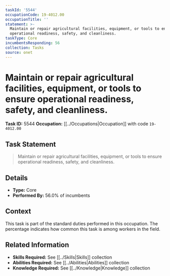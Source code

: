 ```yaml
---
taskId: '5544'
occupationCode: 19-4012.00
occupationTitle: ''
statement: >-
  Maintain or repair agricultural facilities, equipment, or tools to ensure
  operational readiness, safety, and cleanliness.
taskType: Core
incumbentsResponding: 56
collection: Tasks
source: onet
---
```

# Maintain or repair agricultural facilities, equipment, or tools to ensure operational readiness, safety, and cleanliness.

**Task ID:** 5544
**Occupation:** [[../Occupations|Occupation]] with code `19-4012.00`

## Task Statement

> Maintain or repair agricultural facilities, equipment, or tools to ensure operational readiness, safety, and cleanliness.

## Details

- **Type:** Core
- **Performed By:** 56.0% of incumbents

## Context

This task is part of the standard duties performed in this occupation. The percentage indicates how common this task is among workers in the field.

## Related Information

- **Skills Required:** See [[../Skills|Skills]] collection
- **Abilities Required:** See [[../Abilities|Abilities]] collection
- **Knowledge Required:** See [[../Knowledge|Knowledge]] collection
